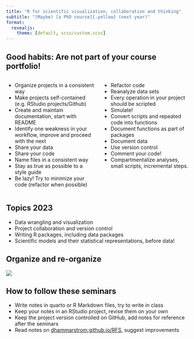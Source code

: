 ```yaml
---
title: "R for scientific visualization, collaboration and thinking"
subtitle: "(Maybe) [a PhD course]{.yellow} (next year)"
format:
  revealjs:
    theme: [default, scss/custom.scss]
---
```


## [Good habits:]{.yellow} Are not part of your course portfolio!{.smaller .scrollable}

:::: {.columns}

::: {.column width="50%"}
- Organize projects in a consistent way <!--Karl Broman  -->
- Make projects self-contained (e.g. RStudio projects/Github)
- Create and maintain documentation, start with README
- Identify one weakness in your workflow, improve and proceed with the next <!-- Karl Broman --> 
- Share your data
- Share your code
- Name files in a consistent way <!--  --->
- Stay as true as possible to a style guide
- Be lazy! Try to minimize your code (refactor when possible)
:::

::: {.column width="50%"}
- Refactor code <!-- https://datasemantics.co/15-habits-of-highly-effective-data-scientists/  -->
- Reanalyze data sets <!-- Andrew Gelman https://statmodeling.stat.columbia.edu/2023/10/04/you-can-learn-a-lot-from-reanalyzing-data-signing-at-the-beginning-example-but-also-many-others/ -->
- Every operation in your project should be scripted <!-- Karl Broman "everything with a script" -->
- Simulate! <!-- Statistical rethinking among others -->
- Convert scripts and repeated code into functions <!-- Broman et al -->
- Document functions as part of packages <!-- Broman et al -->
- Document data
- Use version control
- Comment your code!
- Compartmentalize analyses, small scripts, incremental steps.

:::

::::

## Topics 2023

- Data wrangling and visualization
- Project collaboration and version control
- Writing R packages, including data packages
- Scientific models and their statistical representations, [before data!]{.yellow}




## [Organize and re-organize]{.yellow}

![](img/wire.png)


## How to follow these seminars

- Write notes in quarto or R Markdown files, [try to write in class]{.yellow}
- Keep your notes in an RStudio project, [revise them on your own]{.yellow}
- Keep the project version controlled on GitHub, [add notes for reference after the seminars]{.yellow}
- Read notes on [dhammarstrom.github.io/RFS](https://dhammarstrom.github.io/RFS), [suggest improvements]{.yellow}








